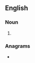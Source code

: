 {{also|hot lines}}
==English==

===Noun===
{{head|en|noun plural form}}

# {{plural of|hotline|lang=en}}

===Anagrams===
* {{anagrams|en|Holstein|holstein|neoliths}}